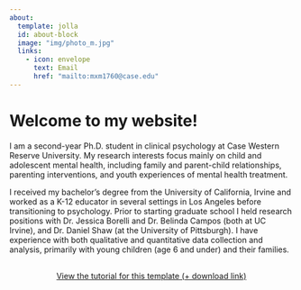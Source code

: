 ---
about:
  template: jolla
  id: about-block
  image: "img/photo_m.jpg"
  links:
    - icon: envelope
      text: Email
      href: "mailto:mxm1760@case.edu"  
---

::: {#about-block}
:::

# Welcome to my website!

I am a second-year Ph.D. student in clinical psychology at Case Western Reserve University. My research interests focus mainly on child and adolescent mental health, including family and parent-child relationships, parenting interventions, and youth experiences of mental health treatment. 

I received my bachelor's degree from the University of California, Irvine and worked as a K-12 educator in several settings in Los Angeles before transitioning to psychology. Prior to starting graduate school I held research positions with Dr. Jessica Borelli and Dr. Belinda Campos (both at UC Irvine), and Dr. Daniel Shaw (at the University of Pittsburgh). I have experience with both qualitative and quantitative data collection and analysis, primarily with young children (age 6 and under) and their families.




```{=html}
<div  style="margin: 30px; text-align: center;">
<a class="btn btn-primary" href="https://www.marvinschmitt.com/blog/website-tutorial-quarto/" role="button" target="_blank" style="padding: 15px 30px;">View the tutorial for this template (+ download link)</a>
</div>
```

